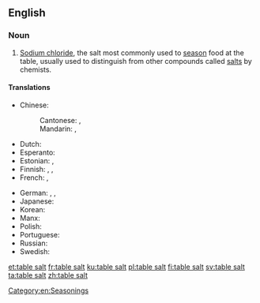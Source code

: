 ==English==

===Noun===
{{en-noun|head=[[table]] [[salt]]|-}}

# [[sodium chloride|Sodium chloride]], the salt most commonly used to [[season]] food at the table, usually used to distinguish from other compounds called [[salt]]s by chemists.

====Translations====
{{trans-top|salt to season food}}
* Chinese:
*: Cantonese: {{t|yue|餐桌鹽|sc=Hani}}, {{t|yue|餐桌盐|tr=caan1 zoek3 jim4|sc=Hani}}
*: Mandarin: {{t|cmn|食鹽|sc=Hani}}, {{t+|cmn|食盐|tr=shíyán|sc=Hani}}
* Dutch: {{t+|nl|tafelzout|n}}
* Esperanto: {{t|eo|tabla salo}}
* Estonian: {{t|et|keedusool}}, {{t|et|lauasool}}
* Finnish: {{t+|fi|ruokasuola}}, {{t+|fi|pöytäsuola}}, {{t+|fi|keittosuola}}
* French: {{t+|fr|sel de table|m}}, {{t+|fr|sel|m}}
{{trans-mid}}
* German: {{t+|de|Kochsalz|n}}, {{t|de|Tafelsalz|n}}, {{t|de|Speisesalz|n}}
* Japanese: {{t|ja|食塩|tr=しょくえん, shokuen|sc=Jpan}}
* Korean: {{t+|ko|소금|sc=Kore}}
* Manx: {{t|gv|sollan meen|m}}
* Polish: {{t|pl|sól kuchenna|f}}
* Portuguese: {{t+|pt|sal de cozinha|m}}
* Russian: {{t|ru|столова́я соль|f}}
* Swedish: {{t+|sv|koksalt|n}}
{{trans-bottom}}

[[Category:en:Seasonings]]

[[et:table salt]]
[[fr:table salt]]
[[ku:table salt]]
[[pl:table salt]]
[[fi:table salt]]
[[sv:table salt]]
[[ta:table salt]]
[[zh:table salt]]